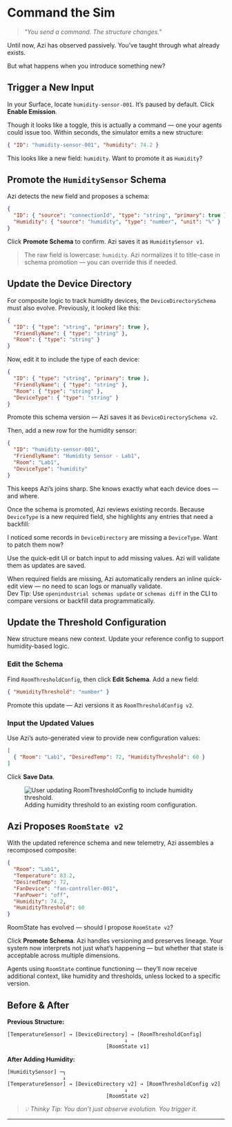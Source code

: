 # Command the Sim

> *"You send a command. The structure changes."*

Until now, Azi has observed passively. You’ve taught through what already exists.

But what happens when you introduce something new?

## Trigger a New Input

In your Surface, locate `humidity-sensor-001`. It’s paused by default. Click **Enable Emission**.

Though it looks like a toggle, this is actually a command — one your agents could issue too. Within seconds, the simulator emits a new structure:

```json
{ "ID": "humidity-sensor-001", "humidity": 74.2 }
```

<aside class="border-l-4 border-neon-blue pl-4 italic text-neon-blue">
This looks like a new field: <code>humidity</code>. Want to promote it as <code>Humidity</code>?
</aside>

## Promote the `HumiditySensor` Schema

Azi detects the new field and proposes a schema:

```json
{
  "ID": { "source": "connectionId", "type": "string", "primary": true },
  "Humidity": { "source": "humidity", "type": "number", "unit": "%" }
}
```

Click **Promote Schema** to confirm. Azi saves it as `HumiditySensor v1`.

> The raw field is lowercase: `humidity`. Azi normalizes it to title-case in schema promotion — you can override this if needed.

## Update the Device Directory

For composite logic to track humidity devices, the `DeviceDirectorySchema` must also evolve. Previously, it looked like this:

```json
{
  "ID": { "type": "string", "primary": true },
  "FriendlyName": { "type": "string" },
  "Room": { "type": "string" }
}
```

Now, edit it to include the type of each device:

```json
{
  "ID": { "type": "string", "primary": true },
  "FriendlyName": { "type": "string" },
  "Room": { "type": "string" },
  "DeviceType": { "type": "string" }
}
```

Promote this schema version — Azi saves it as `DeviceDirectorySchema v2`.

Then, add a new row for the humidity sensor:

```json
{
  "ID": "humidity-sensor-001",
  "FriendlyName": "Humidity Sensor - Lab1",
  "Room": "Lab1",
  "DeviceType": "humidity"
}
```

<aside class="border-l-4 border-neon-blue pl-4 italic text-neon-blue">
This keeps Azi’s joins sharp. She knows exactly what each device does — and where.
</aside>

Once the schema is promoted, Azi reviews existing records. Because <code>DeviceType</code> is a new required field, she highlights any entries that need a backfill:

<aside class="border-l-4 border-neon-blue pl-4 italic text-neon-blue">
I noticed some records in <code>DeviceDirectory</code> are missing a <code>DeviceType</code>. Want to patch them now?
</aside>

Use the quick-edit UI or batch input to add missing values. Azi will validate them as updates are saved.

<aside class="border-l-4 border-neon-blue pl-4 italic text-neon-blue">
When required fields are missing, Azi automatically renders an inline quick-edit view — no need to scan logs or manually validate.
</aside>

<aside class="border-l-4 border-neon-blue pl-4 italic text-neon-blue">
Dev Tip: Use <code>openindustrial schemas update</code> or <code>schemas diff</code> in the CLI to compare versions or backfill data programmatically.
</aside>

## Update the Threshold Configuration

New structure means new context. Update your reference config to support humidity-based logic.

### Edit the Schema

Find `RoomThresholdConfig`, then click **Edit Schema**. Add a new field:

```json
{ "HumidityThreshold": "number" }
```

Promote this update — Azi versions it as `RoomThresholdConfig v2`.

### Input the Updated Values

Use Azi’s auto-generated view to provide new configuration values:

```json
[
  { "Room": "Lab1", "DesiredTemp": 72, "HumidityThreshold": 60 }
]
```

Click **Save Data**.

<figure class="my-16 flex flex-col items-center text-center max-w-xl w-full">
  <img
    src="/assets/docs/threshold-ref-update.png"
    alt="User updating RoomThresholdConfig to include humidity threshold."
    class="rounded-2xl shadow-2xl ring-1 ring-white/10 w-full"
  />
  <figcaption class="mt-4 text-sm text-neutral-400 tracking-wide uppercase">
    Adding humidity threshold to an existing room configuration.
  </figcaption>
</figure>

## Azi Proposes `RoomState v2`

With the updated reference schema and new telemetry, Azi assembles a recomposed composite:

```json
{
  "Room": "Lab1",
  "Temperature": 83.2,
  "DesiredTemp": 72,
  "FanDevice": "fan-controller-001",
  "FanPower": "off",
  "Humidity": 74.2,
  "HumidityThreshold": 60
}
```

<aside class="border-l-4 border-neon-blue pl-4 italic text-neon-blue">
RoomState has evolved — should I propose <code>RoomState v2</code>?
</aside>

Click **Promote Schema**. Azi handles versioning and preserves lineage. Your system now interprets not just what’s happening — but whether that state is acceptable across multiple dimensions.

<aside class="border-l-4 border-neon-blue pl-4 italic text-neon-blue">
Agents using <code>RoomState</code> continue functioning — they’ll now receive additional context, like humidity and thresholds, unless locked to a specific version.
</aside>

## Before & After

**Previous Structure:**
```
[TemperatureSensor] → [DeviceDirectory] → [RoomThresholdConfig]
                                      ↓
                                [RoomState v1]
```

**After Adding Humidity:**
```
[HumiditySensor] ─┐
                  ↓
[TemperatureSensor] → [DeviceDirectory v2] → [RoomThresholdConfig v2]
                                      ↓
                                [RoomState v2]
```

> *💡 Thinky Tip: You don’t just observe evolution. You trigger it.*

---

